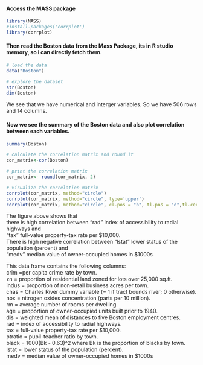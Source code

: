 #### Access the MASS package

```r
library(MASS)
#install.packages('corrplot')
library(corrplot)
```

#### Then read the Boston data from the Mass Package, its in R studio memory, so i can directly fetch them.
```r
# load the data
data("Boston")

# explore the dataset
str(Boston)
dim(Boston)
```

We see that we have numerical and interger variables. So we have 506 rows and 14 columns.

#### Now we see the summary of the Boston data and also plot correlation between each variables. 

```r
summary(Boston)

# calculate the correlation matrix and round it
cor_matrix<-cor(Boston) 

# print the correlation matrix
cor_matrix<- round(cor_matrix, 2)

# visualize the correlation matrix
corrplot(cor_matrix, method="circle")
corrplot(cor_matrix, method="circle", type='upper')
corrplot(cor_matrix, method="circle", cl.pos = "b", tl.pos = "d",tl.cex = 0.6)
```
The figure above shows that   
there is high correlation between "rad" index of accessibility to radial highways and   
"tax" full-value property-tax rate per \$10,000.  
There is high negative correlation between "lstat" lower status of the population (percent) and  
"medv" median value of owner-occupied homes in \$1000s  

This data frame contains the following columns:  
crim =per capita crime rate by town.  
zn = proportion of residential land zoned for lots over 25,000 sq.ft.  
indus = proportion of non-retail business acres per town.  
chas = Charles River dummy variable (= 1 if tract bounds river; 0 otherwise).  
nox = nitrogen oxides concentration (parts per 10 million).  
rm = average number of rooms per dwelling.  
age = proportion of owner-occupied units built prior to 1940.  
dis = weighted mean of distances to five Boston employment centres.  
rad = index of accessibility to radial highways.  
tax = full-value property-tax rate per \$10,000.  
ptratio = pupil-teacher ratio by town.  
black = 1000(Bk - 0.63)^2 where Bk is the proportion of blacks by town.  
lstat = lower status of the population (percent).  
medv = median value of owner-occupied homes in \$1000s  

 